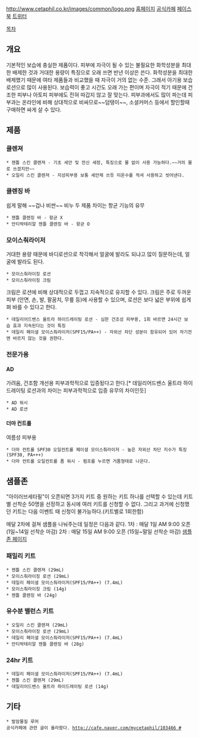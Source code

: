 http://www.cetaphil.co.kr/images/common/logo.png
[http://www.cetaphil.co.kr/ 홈페이지] [http://cafe.naver.com/mycetaphil 공식카페]  [https://www.facebook.com/Cetaphil.Korea 페이스북] [https://twitter.com/Cetaphil_KR 트위터]

[[목차]]
== 개요 ==
기본적인 보습에 충실한 제품이다.
피부에 자극이 될 수 있는 불필요한 화학성분을 최대한 배제한 것과 거대한 용량이 특징으로 오래 쓰면 반년 이상은 쓴다.
화학성분을 최대한 배제했기 때문에 여타 제품들과 비교했을 때 자극이 거의 없는 수준. 그래서 아기용 보습로션으로 많이 사용된다. 보습력이 좋고 시간도 오래 가는 편이며 자극이 적기 때문에 건조한 피부나 아토피 피부에도 전혀 따갑지 않고 잘 맞는다.
피부과에서도 많이 파는데 피부과는 온라인에 비해 상대적으로 비싸므로~~덤탱이~~, 소셜커머스 등에서 할인할때 구매하면 싸게 살 수 있다.
== 제품 ==
=== 클렌져 ===
 * 젠틀 스킨 클렌져 - 기초 세안 및 전신 세정, 특징으로 물 없이 사용 가능하다.~~거의 물로 쓰겠지만~~
 * 오일리 스킨 클렌져 - 지성피부용 보통 세안제 쓰듯 미온수를 적셔 사용하고 씻어낸다.
=== 클렌징 바 ===
쉽게 말해 ~~겁나 비싼~~ 비누
두 제품 차이는 항균 기능의 유무
 * 젠틀 클렌징 바 - 항균 X
 * 안티박테리알 젠틀 클렌징 바 - 항균 O
=== 모이스춰라이저 ===
거대한 용량 때문에 바디로션으로 착각해서 얼굴에 발라도 되냐고 많이 질문하는데, 얼굴에 발라도 된다.
 * 모이스춰라이징 로션
 * 모이스춰라이징 크림
크림은 로션에 비해 상대적으로 두껍고 지속적으로 유지할 수 있다. 크림은 주로 두꺼운 피부 (안면, 손, 발, 팔꿈치, 무릎 등)에 사용할 수 있으며, 로션은 보다 넓은 부위에 쉽게 펴 바를 수 있다고 한다.
 * 데일리어드밴스 울트라 하이드레이팅 로션 - 심한 건조성 피부용, 1회 바르면 24시간 보습 효과 지속된다는 것이 특징
 * 데일리 페이셜 모이스춰라이저(SPF15/PA++) - 자외선 차단 성분이 함유되어 있어 자기전엔 바르지 않는 것을 권한다.
=== 전문가용 ===
==== AD ====
가려움, 건조함 개선용 피부과학적으로 입증됬다고 한다.[* 데일리어드밴스 울트라 하이드레이팅 로션과의 차이는 피부과학적으로 입증 유무의 차이인듯]
 * AD 워시
 * AD 로션
==== 더마 컨트롤 ====
여름성 피부용
 * 더마 컨트롤 SPF30 오일컨트롤 페이셜 모이스춰라이저 - 높은 자외선 차단 지수가 특징(SPF30, PA+++)
 * 더마 컨트롤 오일컨트롤 폼 워시 - 펌프를 누르면 거품형태로 나온다.
== 샘플존 ==
"아이러브세타필"이 오픈되면 3가지 키트 중 원하는 키트 하나를 선택할 수 있는데 키트별 선착순 50명을 선정하고 동시에 여러 키트를 신청할 수 없다.
그리고 과거에 신청했던 키트는 다음 이벤트 때 신청이 불가능하다.(키트별로 1회한함)

매달 2차에 걸쳐 샘플을 나눠주는데 일정은 다음과 같다.
1차 : 매달 1일 AM 9:00 오픈(1일~14일 선착순 마감)
2차 : 매달 15일 AM 9:00 오픈 (15일~말일 선착순 마감)
[http://www.cetaphil.co.kr/sample/guide.aspx 샘플존 페이지]
=== 패밀리 키트 ===
 * 젠틀 스킨 클렌져 (29mL)
 * 모이스춰라이징 로션 (29mL)
 * 데일리 페이셜 모이스춰라이저(SPF15/PA++) (7.4mL)
 * 모이스춰라이징 크림 (14g)
 * 젠틀 클렌징 바 (24g)
=== 유수분 밸런스 키트 ===
 * 오일리 스킨 클렌져 (29mL)
 * 모이스춰라이징 로션 (29mL)
 * 데일리 페이셜 모이스춰라이저(SPF15/PA++) (7.4mL)
 * 안티박테리알 젠틀 클렌징 바 (28g)
=== 24hr 키트 ===
 * 데일리 페이셜 모이스춰라이저(SPF15/PA++) (7.4mL)
 * 젠틀 스킨 클렌져 (29mL)
 * 데일리어드밴스 울트라 하이드레이팅 로션 (14g)
== 기타 ==
 * 발암물질 루머
 공식카페에 관련 글이 올라왔다. [[http://cafe.naver.com/mycetaphil/103466 #]]
